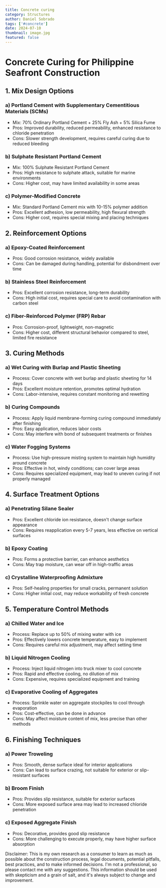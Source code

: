 ```yaml
---
title: Concrete curing
category: Structures
author: Daniel Sobrado
tags: ['#concrete']
date: 2024-07-10
thumbnail: image.jpg
featured: false
---
```


# Concrete Curing for Philippine Seafront Construction

## 1. Mix Design Options

### a) Portland Cement with Supplementary Cementitious Materials (SCMs)
- Mix: 70% Ordinary Portland Cement + 25% Fly Ash + 5% Silica Fume
- Pros: Improved durability, reduced permeability, enhanced resistance to chloride penetration
- Cons: Slower strength development, requires careful curing due to reduced bleeding

### b) Sulphate Resistant Portland Cement
- Mix: 100% Sulphate Resistant Portland Cement
- Pros: High resistance to sulphate attack, suitable for marine environments
- Cons: Higher cost, may have limited availability in some areas

### c) Polymer-Modified Concrete
- Mix: Standard Portland Cement mix with 10-15% polymer addition
- Pros: Excellent adhesion, low permeability, high flexural strength
- Cons: Higher cost, requires special mixing and placing techniques

## 2. Reinforcement Options

### a) Epoxy-Coated Reinforcement
- Pros: Good corrosion resistance, widely available
- Cons: Can be damaged during handling, potential for disbondment over time

### b) Stainless Steel Reinforcement
- Pros: Excellent corrosion resistance, long-term durability
- Cons: High initial cost, requires special care to avoid contamination with carbon steel

### c) Fiber-Reinforced Polymer (FRP) Rebar
- Pros: Corrosion-proof, lightweight, non-magnetic
- Cons: Higher cost, different structural behavior compared to steel, limited fire resistance

## 3. Curing Methods

### a) Wet Curing with Burlap and Plastic Sheeting
- Process: Cover concrete with wet burlap and plastic sheeting for 14 days
- Pros: Excellent moisture retention, promotes optimal hydration
- Cons: Labor-intensive, requires constant monitoring and rewetting

### b) Curing Compounds
- Process: Apply liquid membrane-forming curing compound immediately after finishing
- Pros: Easy application, reduces labor costs
- Cons: May interfere with bond of subsequent treatments or finishes

### c) Water Fogging Systems
- Process: Use high-pressure misting system to maintain high humidity around concrete
- Pros: Effective in hot, windy conditions; can cover large areas
- Cons: Requires specialized equipment, may lead to uneven curing if not properly managed

## 4. Surface Treatment Options

### a) Penetrating Silane Sealer
- Pros: Excellent chloride ion resistance, doesn't change surface appearance
- Cons: Requires reapplication every 5-7 years, less effective on vertical surfaces

### b) Epoxy Coating
- Pros: Forms a protective barrier, can enhance aesthetics
- Cons: May trap moisture, can wear off in high-traffic areas

### c) Crystalline Waterproofing Admixture
- Pros: Self-healing properties for small cracks, permanent solution
- Cons: Higher initial cost, may reduce workability of fresh concrete

## 5. Temperature Control Methods

### a) Chilled Water and Ice
- Process: Replace up to 50% of mixing water with ice
- Pros: Effectively lowers concrete temperature, easy to implement
- Cons: Requires careful mix adjustment, may affect setting time

### b) Liquid Nitrogen Cooling
- Process: Inject liquid nitrogen into truck mixer to cool concrete
- Pros: Rapid and effective cooling, no dilution of mix
- Cons: Expensive, requires specialized equipment and training

### c) Evaporative Cooling of Aggregates
- Process: Sprinkle water on aggregate stockpiles to cool through evaporation
- Pros: Cost-effective, can be done in advance
- Cons: May affect moisture content of mix, less precise than other methods

## 6. Finishing Techniques

### a) Power Troweling
- Pros: Smooth, dense surface ideal for interior applications
- Cons: Can lead to surface crazing, not suitable for exterior or slip-resistant surfaces

### b) Broom Finish
- Pros: Provides slip resistance, suitable for exterior surfaces
- Cons: More exposed surface area may lead to increased chloride penetration

### c) Exposed Aggregate Finish
- Pros: Decorative, provides good slip resistance
- Cons: More challenging to execute properly, may have higher surface absorption

Disclaimer: This is my own research as a consumer to learn as much as possible about the construction process, legal documents, potential pitfalls, best practices, and to make informed decisions. I'm not a professional, so please contact me with any suggestions. This information should be used with skepticism and a grain of salt, and it's always subject to change and improvement.